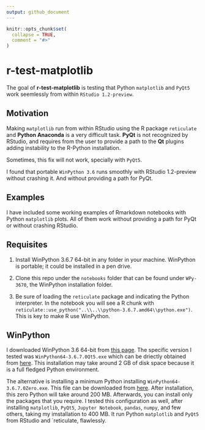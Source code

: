```yaml
---
output: github_document
---
```


<!-- README.md is generated from README.Rmd. Please edit that file -->

```r
knitr::opts_chunk$set(
  collapse = TRUE,
  comment = "#>"
)
```

# r-test-matplotlib

The goal of **r-test-matplotlib** is testing that Python `matplotlib` and `PyQt5` work seemlessly from within `RStudio 1.2-preview`.

## Motivation
Making `matplotlib` run from within RStudio using the R package `reticulate` and **Python Anaconda** is a very difficult task. **PyQt** is not recognized by RStudio, and requires from the user to provide a path to the **Qt** plugins adding instability to the R-Python installation.

Sometimes, this fix will not work, specially with `PyQt5`.

I found that portable `WinPython 3.6` runs smoothly with RStudio 1.2-preview without crashing it. And without providing a path for PyQt.

## Examples
I have included some working examples of Rmarkdown notebooks with Python `matplotlib` plots.
All of them work without providing a path for PyQt or without crashing RStudio.

## Requisites
1. Install WinPython 3.6.7 64-bit in any folder in your machine. WinPython is portable; it could be installed in a pen drive.

2. Clone this repo under the `notebooks` folder that can be found under `WPy-3670`, the WinPython installation folder.

3. Be sure of loading the `reticulate` package and indicating the Python interpreter.
In the notebook you will see a R chunk with `reticulate::use_python("..\\..\\python-3.6.7.amd64\\python.exe")`. This is key to make R use WinPython.


## WinPython
I downloaded WinPython 3.6 64-bit from [this page](https://sourceforge.net/projects/winpython/files/WinPython_3.6/3.6.7.0/). The specific version I tested was `WinPython64-3.6.7.0Qt5.exe` which can be driectly obtained from [here](https://sourceforge.net/projects/winpython/files/WinPython_3.6/3.6.7.0/WinPython64-3.6.7.0Qt5.exe/download). This installation may take around 2 GB of disk space because it is a full fledged Python environment.

The alternative is installing a minimum Python installing `WinPython64-3.6.7.0Zero.exe`. This file can be downloaded from [here](https://sourceforge.net/projects/winpython/files/WinPython_3.6/3.6.7.0/WinPython64-3.6.7.0Zero.exe/download). After installation, this zero Python will take around 200 MB. Afterwards, you can install only the packages that you require. I tested this configuration as well, after installing `matplotlib`, `PyQt5`, `Jupyter Notebook`, `pandas`, `numpy`, and few others, taking my imstallation to 400 MB. It run Python `matplotlib` and `PyQt5` from RStudio and `reticulate, flawlessly.







